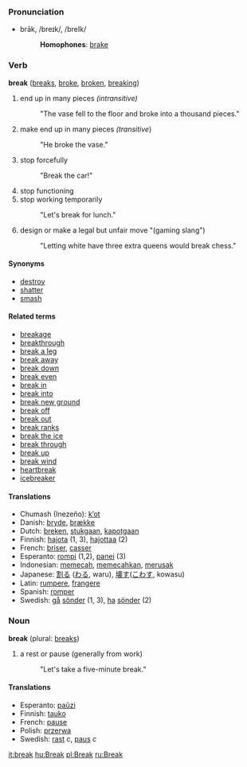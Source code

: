 ===Pronunciation===
*brāk, /breɪk/, /breIk/
*:'''Homophones''': [[brake]]

=== Verb ===
'''break''' ([[breaks]], [[broke]], [[broken]], [[breaking]])

# end up in many pieces ''(intransitive)''
#: "The vase fell to the floor and broke into a thousand pieces."
# make end up in many pieces ''(transitive'')
#: "He broke the vase."
# stop forcefully
#: "Break the car!"
# stop functioning
# stop working temporarily
#: "Let's break for lunch."
# design or make a legal but unfair move "(gaming slang")
#: "Letting white have three extra queens would break chess."

==== Synonyms ====
*[[destroy]]
*[[shatter]]
*[[smash]]

====Related terms====
*[[breakage]]
*[[breakthrough]]
*[[break a leg]]
*[[break away]]
*[[break down]]
*[[break even]]
*[[break in]]
*[[break into]]
*[[break new ground]]
*[[break off]]
*[[break out]]
*[[break ranks]]
*[[break the ice]]
*[[break through]]
*[[break up]]
*[[break wind]]
*[[heartbreak]]
*[[icebreaker]]

==== Translations ====
*Chumash (Inezeño): [[kʼot]]
*Danish: [[bryde]], [[brække]]
*Dutch: [[breken]], [[stukgaan]], [[kapotgaan]]
*Finnish: [[hajota]] (1, 3), [[hajottaa]] (2)
*French: [[briser]], [[casser]]
*Esperanto: [[rompi]] (1,2), [[panei]] (3)
*Indonesian: [[pecah|memecah]], [[pecah|memecahkan]], [[rusak|merusak]]
*Japanese: [[割る]] ([[わる]], waru), [[壊す]]([[こわす]], kowasu)
*Latin: [[rumpere]], [[frangere]]
*Spanish: [[romper]]
*Swedish: [[gå]] [[sönder]] (1, 3), [[ha]] [[sönder]] (2)

=== Noun ===
'''break''' (plural: [[breaks]])

# a rest or pause (generally from work)
#: "Let's take a five-minute break."

==== Translations ====
*Esperanto: [[paŭzi]]
*Finnish: [[tauko]]
*French: [[pause]]
*Polish: [[przerwa]]
*Swedish: [[rast]] ''c'', [[paus]] ''c''

[[it:break]]
[[hu:Break]]
[[pl:Break]]
[[ru:Break]]